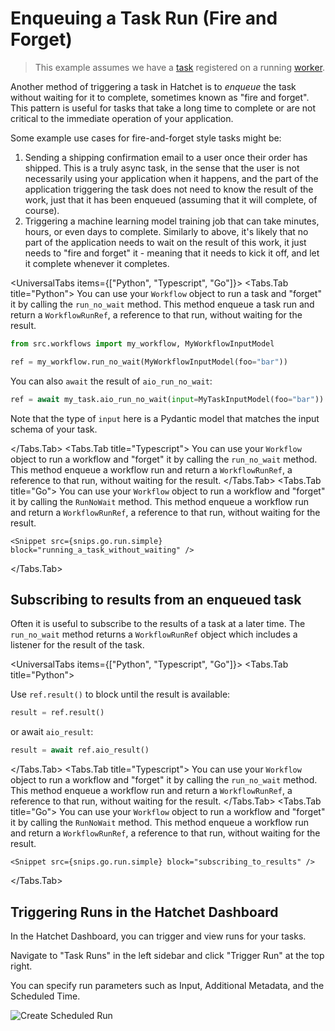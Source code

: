 
# Enqueuing a Task Run (Fire and Forget)

> This example assumes we have a [task](./your-first-task.mdx) registered on a running [worker](./workers.mdx).

Another method of triggering a task in Hatchet is to _enqueue_ the task without waiting for it to complete, sometimes known as "fire and forget". This pattern is useful for tasks that take a long time to complete or are not critical to the immediate operation of your application.

Some example use cases for fire-and-forget style tasks might be:

1. Sending a shipping confirmation email to a user once their order has shipped. This is a truly async task, in the sense that the user is not necessarily using your application when it happens, and the part of the application triggering the task does not need to know the result of the work, just that it has been enqueued (assuming that it will complete, of course).
2. Triggering a machine learning model training job that can take minutes, hours, or even days to complete. Similarly to above, it's likely that no part of the application needs to wait on the result of this work, it just needs to "fire and forget" it - meaning that it needs to kick it off, and let it complete whenever it completes.

<UniversalTabs items={["Python", "Typescript", "Go"]}>
  <Tabs.Tab title="Python">
    You can use your `Workflow` object to run a task and "forget" it by calling the `run_no_wait` method. This method enqueue a task run and return a `WorkflowRunRef`, a reference to that run, without waiting for the result.

```python
from src.workflows import my_workflow, MyWorkflowInputModel

ref = my_workflow.run_no_wait(MyWorkflowInputModel(foo="bar"))
```

You can also `await` the result of `aio_run_no_wait`:

```python
ref = await my_task.aio_run_no_wait(input=MyTaskInputModel(foo="bar"))
```

Note that the type of `input` here is a Pydantic model that matches the input schema of your task.

  </Tabs.Tab>
  <Tabs.Tab title="Typescript">
    You can use your `Workflow` object to run a workflow and "forget" it by calling the `run_no_wait` method. This method enqueue a workflow run and return a `WorkflowRunRef`, a reference to that run, without waiting for the result.
    <Snippet src={snips.typescript.simple.enqueue} block="enqueuing_a_workflow_fire_and_forget" />
  </Tabs.Tab>
  <Tabs.Tab title="Go">
    You can use your `Workflow` object to run a workflow and "forget" it by calling the `RunNoWait` method. This method enqueue a workflow run and return a `WorkflowRunRef`, a reference to that run, without waiting for the result.

    <Snippet src={snips.go.run.simple} block="running_a_task_without_waiting" />

  </Tabs.Tab>
</UniversalTabs>

## Subscribing to results from an enqueued task

Often it is useful to subscribe to the results of a task at a later time. The `run_no_wait` method returns a `WorkflowRunRef` object which includes a listener for the result of the task.

<UniversalTabs items={["Python", "Typescript", "Go"]}>
  <Tabs.Tab title="Python">

Use `ref.result()` to block until the result is available:

```python
result = ref.result()
```

or await `aio_result`:

```python
result = await ref.aio_result()
```

  </Tabs.Tab>
  <Tabs.Tab title="Typescript">
    You can use your `Workflow` object to run a workflow and "forget" it by calling the `run_no_wait` method. This method enqueue a workflow run and return a `WorkflowRunRef`, a reference to that run, without waiting for the result.
    <Snippet src={snips.typescript.simple.enqueue} block="subscribing_to_results" />
  </Tabs.Tab>
  <Tabs.Tab title="Go">
    You can use your `Workflow` object to run a workflow and "forget" it by calling the `RunNoWait` method. This method enqueue a workflow run and return a `WorkflowRunRef`, a reference to that run, without waiting for the result.

    <Snippet src={snips.go.run.simple} block="subscribing_to_results" />

  </Tabs.Tab>
</UniversalTabs>

## Triggering Runs in the Hatchet Dashboard

In the Hatchet Dashboard, you can trigger and view runs for your tasks.

Navigate to "Task Runs" in the left sidebar and click "Trigger Run" at the top right.

You can specify run parameters such as Input, Additional Metadata, and the Scheduled Time.

![Create Scheduled Run](../../public/schedule-dash.gif)
